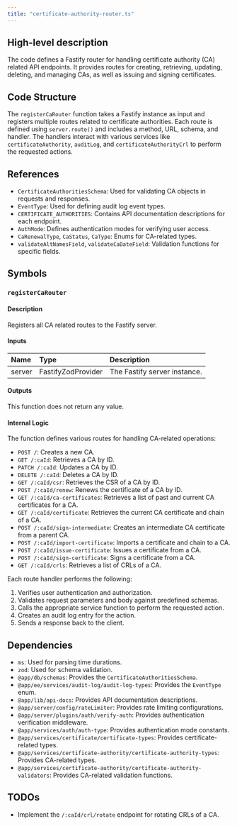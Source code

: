 ```yaml
---
title: "certificate-authority-router.ts"
---
```


## High-level description
The code defines a Fastify router for handling certificate authority (CA) related API endpoints. It provides routes for creating, retrieving, updating, deleting, and managing CAs, as well as issuing and signing certificates.

## Code Structure
The `registerCaRouter` function takes a Fastify instance as input and registers multiple routes related to certificate authorities. Each route is defined using `server.route()` and includes a method, URL, schema, and handler. The handlers interact with various services like `certificateAuthority`, `auditLog`, and `certificateAuthorityCrl` to perform the requested actions.

## References
- `CertificateAuthoritiesSchema`: Used for validating CA objects in requests and responses.
- `EventType`: Used for defining audit log event types.
- `CERTIFICATE_AUTHORITIES`: Contains API documentation descriptions for each endpoint.
- `AuthMode`: Defines authentication modes for verifying user access.
- `CaRenewalType`, `CaStatus`, `CaType`: Enums for CA-related types.
- `validateAltNamesField`, `validateCaDateField`: Validation functions for specific fields.

## Symbols
### `registerCaRouter`
#### Description
Registers all CA related routes to the Fastify server.

#### Inputs
| Name | Type | Description |
|:-----|:-----|:------------|
| server | FastifyZodProvider | The Fastify server instance. |

#### Outputs
This function does not return any value.

#### Internal Logic
The function defines various routes for handling CA-related operations:
- `POST /`: Creates a new CA.
- `GET /:caId`: Retrieves a CA by ID.
- `PATCH /:caId`: Updates a CA by ID.
- `DELETE /:caId`: Deletes a CA by ID.
- `GET /:caId/csr`: Retrieves the CSR of a CA by ID.
- `POST /:caId/renew`: Renews the certificate of a CA by ID.
- `GET /:caId/ca-certificates`: Retrieves a list of past and current CA certificates for a CA.
- `GET /:caId/certificate`: Retrieves the current CA certificate and chain of a CA.
- `POST /:caId/sign-intermediate`: Creates an intermediate CA certificate from a parent CA.
- `POST /:caId/import-certificate`: Imports a certificate and chain to a CA.
- `POST /:caId/issue-certificate`: Issues a certificate from a CA.
- `POST /:caId/sign-certificate`: Signs a certificate from a CA.
- `GET /:caId/crls`: Retrieves a list of CRLs of a CA.

Each route handler performs the following:
1. Verifies user authentication and authorization.
2. Validates request parameters and body against predefined schemas.
3. Calls the appropriate service function to perform the requested action.
4. Creates an audit log entry for the action.
5. Sends a response back to the client.

## Dependencies
- `ms`: Used for parsing time durations.
- `zod`: Used for schema validation.
- `@app/db/schemas`: Provides the `CertificateAuthoritiesSchema`.
- `@app/ee/services/audit-log/audit-log-types`: Provides the `EventType` enum.
- `@app/lib/api-docs`: Provides API documentation descriptions.
- `@app/server/config/rateLimiter`: Provides rate limiting configurations.
- `@app/server/plugins/auth/verify-auth`: Provides authentication verification middleware.
- `@app/services/auth/auth-type`: Provides authentication mode constants.
- `@app/services/certificate/certificate-types`: Provides certificate-related types.
- `@app/services/certificate-authority/certificate-authority-types`: Provides CA-related types.
- `@app/services/certificate-authority/certificate-authority-validators`: Provides CA-related validation functions.

## TODOs
- Implement the `/:caId/crl/rotate` endpoint for rotating CRLs of a CA.
